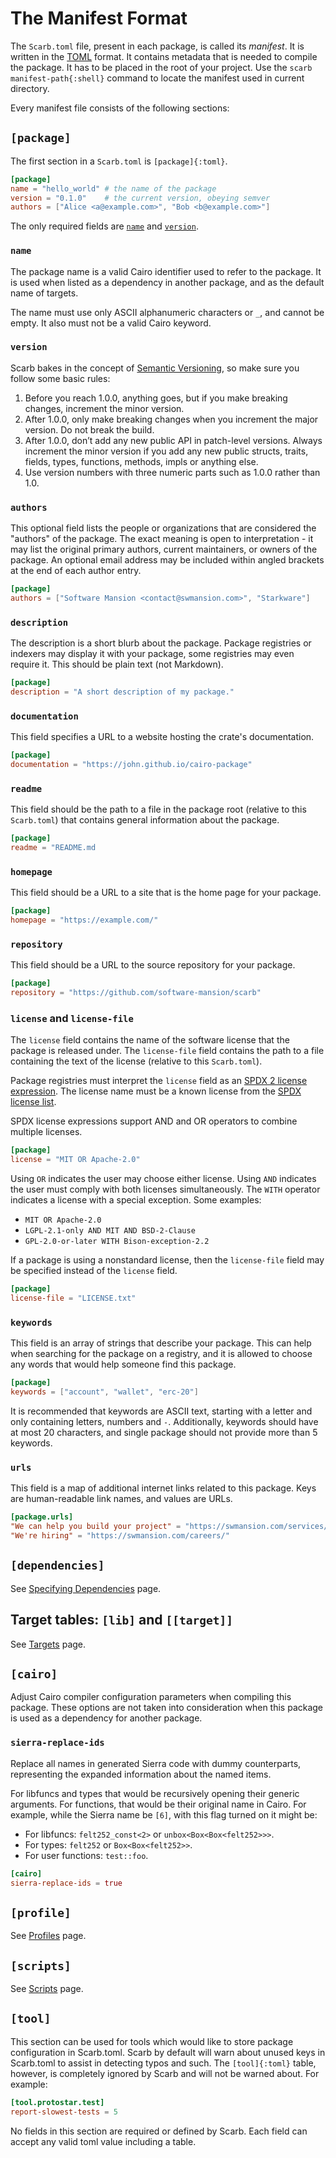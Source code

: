 # The Manifest Format

The `Scarb.toml` file, present in each package, is called its _manifest_.
It is written in the [TOML](https://toml.io/) format.
It contains metadata that is needed to compile the package.
It has to be placed in the root of your project.
Use the `scarb manifest-path{:shell}` command to locate the manifest used in current directory.

Every manifest file consists of the following sections:

## `[package]`

The first section in a `Scarb.toml` is `[package]{:toml}`.

```toml copy filename="Scarb.toml"
[package]
name = "hello_world" # the name of the package
version = "0.1.0"    # the current version, obeying semver
authors = ["Alice <a@example.com>", "Bob <b@example.com>"]
```

The only required fields are [`name`](#name) and [`version`](#version).

### `name`

The package name is a valid Cairo identifier used to refer to the package.
It is used when listed as a dependency in another package, and as the default name of targets.

The name must use only ASCII alphanumeric characters or `_`, and cannot be empty.
It also must not be a valid Cairo keyword.

### `version`

Scarb bakes in the concept of [Semantic Versioning](https://semver.org/), so make sure you follow some basic rules:

1. Before you reach 1.0.0, anything goes, but if you make breaking changes, increment the minor version.
2. After 1.0.0, only make breaking changes when you increment the major version.
   Do not break the build.
3. After 1.0.0, don’t add any new public API in patch-level versions.
   Always increment the minor version if you add any new public structs, traits, fields, types, functions, methods, impls or anything else.
4. Use version numbers with three numeric parts such as 1.0.0 rather than 1.0.

### `authors`

This optional field lists the people or organizations that are considered the "authors" of the package.
The exact meaning is open to interpretation - it may list the original primary authors, current maintainers, or owners of the package.
An optional email address may be included within angled brackets at the end of each author entry.

```toml copy
[package]
authors = ["Software Mansion <contact@swmansion.com>", "Starkware"]
```

### `description`

The description is a short blurb about the package.
Package registries or indexers may display it with your package, some registries may even require it.
This should be plain text (not Markdown).

```toml copy
[package]
description = "A short description of my package."
```

### `documentation`

This field specifies a URL to a website hosting the crate's documentation.

```toml copy
[package]
documentation = "https://john.github.io/cairo-package"
```

### `readme`

This field should be the path to a file in the package root (relative to this `Scarb.toml`) that contains general information about the package.

```toml copy
[package]
readme = "README.md
```

### `homepage`

This field should be a URL to a site that is the home page for your package.

```toml copy
[package]
homepage = "https://example.com/"
```

### `repository`

This field should be a URL to the source repository for your package.

```toml copy
[package]
repository = "https://github.com/software-mansion/scarb"
```

### `license` and `license-file`

The `license` field contains the name of the software license that the package is released under.
The `license-file` field contains the path to a file containing the text of the license (relative to this `Scarb.toml`).

Package registries must interpret the `license` field as an [SPDX 2 license expression](https://spdx.github.io/spdx-spec/v2.3/SPDX-license-expressions/).
The license name must be a known license from the [SPDX license list](https://spdx.org/licenses/).

SPDX license expressions support AND and OR operators to combine multiple licenses.

```toml copy
[package]
license = "MIT OR Apache-2.0"
```

Using `OR` indicates the user may choose either license.
Using `AND` indicates the user must comply with both licenses simultaneously.
The `WITH` operator indicates a license with a special exception.
Some examples:

- `MIT OR Apache-2.0`
- `LGPL-2.1-only AND MIT AND BSD-2-Clause`
- `GPL-2.0-or-later WITH Bison-exception-2.2`

If a package is using a nonstandard license, then the `license-file` field may be specified instead of the `license` field.

```toml copy
[package]
license-file = "LICENSE.txt"
```

### `keywords`

This field is an array of strings that describe your package.
This can help when searching for the package on a registry, and it is allowed to choose any words that would help someone find this package.

```toml copy
[package]
keywords = ["account", "wallet", "erc-20"]
```

It is recommended that keywords are ASCII text, starting with a letter and only containing letters, numbers and `-`.
Additionally, keywords should have at most 20 characters, and single package should not provide more than 5 keywords.

### `urls`

This field is a map of additional internet links related to this package.
Keys are human-readable link names, and values are URLs.

```toml copy
[package.urls]
"We can help you build your project" = "https://swmansion.com/services/"
"We're hiring" = "https://swmansion.com/careers/"
```

## `[dependencies]`

See [Specifying Dependencies](./specifying-dependencies) page.

## Target tables: `[lib]` and `[[target]]`

See [Targets](./targets) page.

## `[cairo]`

Adjust Cairo compiler configuration parameters when compiling this package.
These options are not taken into consideration when this package is used as a dependency for another package.

### `sierra-replace-ids`

Replace all names in generated Sierra code with dummy counterparts, representing the
expanded information about the named items.

For libfuncs and types that would be recursively opening their generic arguments.
For functions, that would be their original name in Cairo.
For example, while the Sierra name be `[6]`, with this flag turned on it might be:

- For libfuncs: `felt252_const<2>` or `unbox<Box<Box<felt252>>>`.
- For types: `felt252` or `Box<Box<felt252>>`.
- For user functions: `test::foo`.

```toml copy
[cairo]
sierra-replace-ids = true
```

## `[profile]`

See [Profiles](./profiles) page.

## `[scripts]`

See [Scripts](./scripts) page.

## `[tool]`

This section can be used for tools which would like to store package configuration in Scarb.toml.
Scarb by default will warn about unused keys in Scarb.toml to assist in detecting typos and such.
The `[tool]{:toml}` table, however, is completely ignored by Scarb and will not be warned about.
For example:

```toml copy filename="Scarb.toml"
[tool.protostar.test]
report-slowest-tests = 5
```

No fields in this section are required or defined by Scarb.
Each field can accept any valid toml value including a table.
